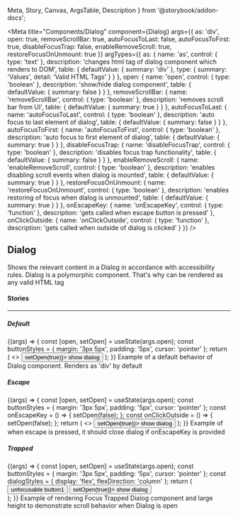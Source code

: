   Meta,
  Story,
  Canvas,
  ArgsTable,
  Description
} from '@storybook/addon-docs';

<Meta
  title="Components/Dialog"
  component={Dialog}
  args={{
    as: 'div',
    open: true,
    removeScrollBar: true,
    autoFocusToLast: false,
    autoFocusToFirst: true,
    disableFocusTrap: false,
    enableRemoveScroll: true,
    restoreFocusOnUnmount: true
  }}
  argTypes={{
    as: {
      name: 'as',
      control: { type: 'text' },
      description: 'changes html tag of dialog component which renders to DOM',
      table: {
        defaultValue: { summary: 'div' },
        type: { summary: 'Values', detail: 'Valid HTML Tags' }
      }
    },
    open: {
      name: 'open',
      control: { type: 'boolean' },
      description: 'show/hide dialog component',
      table: { defaultValue: { summary: false } }
    },
    removeScrollBar: {
      name: 'removeScrollBar',
      control: { type: 'boolean' },
      description: 'removes scroll bar from UI',
      table: { defaultValue: { summary: true } }
    },
    autoFocusToLast: {
      name: 'autoFocusToLast',
      control: { type: 'boolean' },
      description: 'auto focus to last element of dialog',
      table: { defaultValue: { summary: false } }
    },
    autoFocusToFirst: {
      name: 'autoFocusToFirst',
      control: { type: 'boolean' },
      description: 'auto focus to first element of dialog',
      table: { defaultValue: { summary: true } }
    },
    disableFocusTrap: {
      name: 'disableFocusTrap',
      control: { type: 'boolean' },
      description: 'disables focus trap functionality',
      table: { defaultValue: { summary: false } }
    },
    enableRemoveScroll: {
      name: 'enableRemoveScroll',
      control: { type: 'boolean' },
      description: 'enables disabling scroll events when dialog is mounted',
      table: { defaultValue: { summary: true } }
    },
    restoreFocusOnUnmount: {
      name: 'restoreFocusOnUnmount',
      control: { type: 'boolean' },
      description: 'enables restoring of focus when dialog is unmounted',
      table: { defaultValue: { summary: true } }
    },
    onEscapeKey: {
      name: 'onEscapeKey',
      control: { type: 'function' },
      description: 'gets called when escape button is pressed'
    },
    onClickOutside: {
      name: 'onClickOutside',
      control: { type: 'function' },
      description: 'gets called when outside of dialog is clicked'
    }
  }}
/>

## Dialog

<p
  style={{
    color: 'white',
    padding: '10px',
    fontWeight: 'bold',
    borderRadius: '4px',
    backgroundColor: '#1B5193'
  }}
>
  Shows the relevant content in a Dialog in accordance with accessibility rules.
  Dialog is a polymorphic component. That's why can be rendered as any valid
  HTML tag
</p>

#### Stories

<hr />

##### Default

<Canvas>
  <Story name="Default" inline={false}>
    {(args) => {
      const [open, setOpen] = useState(args.open);
      const buttonStyles = {
        margin: '3px 5px',
        padding: '5px',
        cursor: 'pointer'
      };
      return (
        <>
          <button style={buttonStyles} onClick={() => setOpen(true)}>
            show dialog
          </button>
          <Dialog {...args} open={open}>
            I am a dialog
          </Dialog>
        </>
      );
    }}
  </Story>
</Canvas>

<Description story="Default">
  Example of a default behavior of Dialog component. Renders as 'div' by default
</Description>

<ArgsTable story="Default" />

##### Escape

<Canvas>
  <Story name="Escape" inline={false}>
    {(args) => {
      const [open, setOpen] = useState(args.open);
      const buttonStyles = {
        margin: '3px 5px',
        padding: '5px',
        cursor: 'pointer'
      };
      const onEscapeKey = () => {
        setOpen(false);
      };
      const onClickOutside = () => {
        setOpen(false);
      };
      return (
        <>
          <button style={buttonStyles} onClick={() => setOpen(true)}>
            show dialog
          </button>
          <Dialog
            {...args}
            open={open}
            onEscapeKey={onEscapeKey}
            onClickOutside={onClickOutside}
          >
            <p>I am a dialog</p>
          </Dialog>
        </>
      );
    }}
  </Story>
</Canvas>

<Description story="Escape">
  Example of when escape is pressed, it should close dialog if onEscapeKey is
  provided
</Description>

<ArgsTable story="Escape" />

##### Trapped

<Canvas>
  <Story name="Trapped" inline={false}>
    {(args) => {
      const [open, setOpen] = useState(args.open);
      const buttonStyles = {
        margin: '3px 5px',
        padding: '5px',
        cursor: 'pointer'
      };
      const dialogStyles = {
        display: 'flex',
        flexDirection: 'column'
      };
      return (
        <div style={{ minHeight: '150vh' }}>
          <button style={buttonStyles}>unfocusable button1</button>
          <button style={buttonStyles} onClick={() => setOpen(true)}>
            show dialog
          </button>
          <Dialog {...args} style={dialogStyles} open={open}>
            <p>focusing with tab should not leave the dialog!</p>
            <button style={buttonStyles}>should be auto focused</button>
            <button style={buttonStyles}>second button</button>
            <button style={buttonStyles} onClick={() => setOpen(false)}>
              close button
            </button>
          </Dialog>
        </div>
      );
    }}
  </Story>
</Canvas>

<Description story="Trapped">
  Example of rendering Focus Trapped Dialog component and large height to
  demonstrate scroll behavior when Dialog is open
</Description>

<ArgsTable story="Trapped" />
